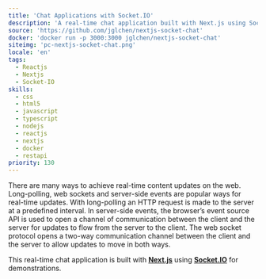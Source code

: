 ```yaml
---
title: 'Chat Applications with Socket.IO'
description: 'A real-time chat application built with Next.js using Socket.IO for demonstrations'
source: 'https://github.com/jglchen/nextjs-socket-chat'
docker: 'docker run -p 3000:3000 jglchen/nextjs-socket-chat'
siteimg: 'pc-nextjs-socket-chat.png'
locale: 'en'
tags:
  - Reactjs
  - Nextjs
  - Socket-IO
skills:
  - css
  - html5
  - javascript
  - typescript
  - nodejs
  - reactjs
  - nextjs
  - docker
  - restapi
priority: 130
---
```


There are many ways to achieve real-time content updates on the web. Long-polling, web sockets and server-side events are popular ways for real-time updates. With long-polling an HTTP request is made to the server at a predefined interval. In server-side events, the browser’s event source API is used to open a channel of communication between the client and the server for updates to flow from the server to the client. The web socket protocol opens a two-way communication channel between the client and the server to allow updates to move in both ways.

This real-time chat application is built with **[Next.js](https://nextjs.org/)** using **[Socket.IO](https://socket.io/)** for demonstrations.
